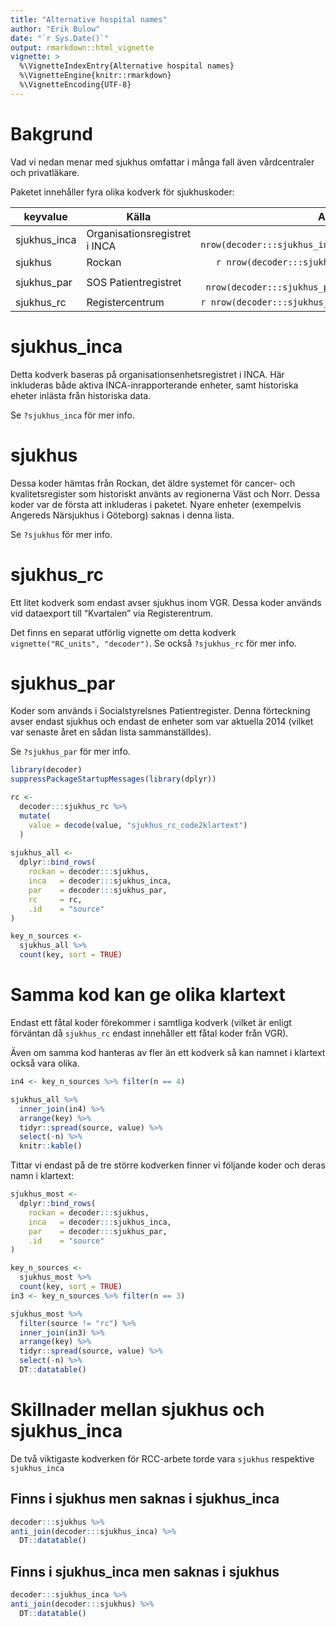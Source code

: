 ```yaml
---
title: "Alternative hospital names"
author: "Erik Bulow"
date: "`r Sys.Date()`"
output: rmarkdown::html_vignette
vignette: >
  %\VignetteIndexEntry{Alternative hospital names}
  %\VignetteEngine{knitr::rmarkdown}
  %\VignetteEncoding{UTF-8}
---
```


# Bakgrund

Vad vi nedan menar med sjukhus omfattar i många fall även vårdcentraler och privatläkare. 

Paketet innehåller fyra olika kodverk för sjukhuskoder:

| keyvalue     |      Källa                    |  Antal                           |
|--------------|-------------------------------|---------------------------------:|
| sjukhus_inca | Organisationsregistret i INCA | `r nrow(decoder:::sjukhus_inca)` |
| sjukhus      | Rockan                        | `r nrow(decoder:::sjukhus)`      |
| sjukhus_par  | SOS Patientregistret          | `r nrow(decoder:::sjukhus_par)`  |
| sjukhus_rc   | Registercentrum               | `r nrow(decoder:::sjukhus_rc)`   |


# sjukhus_inca

Detta kodverk baseras på organisationsenhetsregistret i INCA. Här inkluderas både aktiva INCA-inrapporterande enheter, samt historiska eheter inlästa från historiska data.

Se `?sjukhus_inca` för mer info.

# sjukhus

Dessa koder hämtas från Rockan, det äldre systemet för cancer- och kvalitetsregister som historiskt använts av regionerna Väst och Norr.
Dessa koder var de första att inkluderas i paketet. Nyare enheter (exempelvis Angereds Närsjukhus i Göteborg) saknas i denna lista. 

Se `?sjukhus` för mer info.



# sjukhus_rc

Ett litet kodverk som endast avser sjukhus inom VGR. Dessa koder används vid dataexport till "Kvartalen" via Registerentrum.

Det finns en separat utförlig vignette om detta kodverk `vignette("RC_units", "decoder")`.
Se också `?sjukhus_rc` för mer info.


# sjukhus_par

Koder som används i Socialstyrelsnes Patientregister. Denna förteckning avser endast sjukhus och endast de enheter som var aktuella 2014 (vilket var senaste året en sådan lista sammanställdes).

Se `?sjukhus_par` för mer info.



```r
library(decoder)
suppressPackageStartupMessages(library(dplyr))

rc <- 
  decoder:::sjukhus_rc %>% 
  mutate(
    value = decode(value, "sjukhus_rc_code2klartext")
  )
  
sjukhus_all <- 
  dplyr::bind_rows(
    rockan = decoder:::sjukhus,
    inca   = decoder:::sjukhus_inca,
    par    = decoder:::sjukhus_par,
    rc     = rc,
    .id    = "source"
)

key_n_sources <- 
  sjukhus_all %>% 
  count(key, sort = TRUE)
```


# Samma kod kan ge olika klartext

Endast ett fåtal koder förekommer i samtliga kodverk (vilket är enligt förväntan då `sjukhus_rc` endast innehåller ett fåtal koder från VGR). 

Även om samma kod hanteras av fler än ett kodverk så kan namnet i klartext också vara olika.

```r
in4 <- key_n_sources %>% filter(n == 4)

sjukhus_all %>% 
  inner_join(in4) %>% 
  arrange(key) %>% 
  tidyr::spread(source, value) %>% 
  select(-n) %>% 
  knitr::kable()
```

Tittar vi endast på de tre större kodverken finner vi följande koder och deras namn i klartext:

```r
sjukhus_most <- 
  dplyr::bind_rows(
    rockan = decoder:::sjukhus,
    inca   = decoder:::sjukhus_inca,
    par    = decoder:::sjukhus_par,
    .id    = "source"
)

key_n_sources <- 
  sjukhus_most %>% 
  count(key, sort = TRUE)
in3 <- key_n_sources %>% filter(n == 3)

sjukhus_most %>% 
  filter(source != "rc") %>% 
  inner_join(in3) %>% 
  arrange(key) %>% 
  tidyr::spread(source, value) %>% 
  select(-n) %>% 
  DT::datatable()
```


# Skillnader mellan sjukhus och sjukhus_inca

De två viktigaste kodverken för RCC-arbete torde vara `sjukhus` respektive `sjukhus_inca`


## Finns i sjukhus men saknas i sjukhus_inca

```r
decoder:::sjukhus %>% 
anti_join(decoder:::sjukhus_inca) %>% 
  DT::datatable()

```

## Finns i sjukhus_inca men saknas i sjukhus

```r
decoder:::sjukhus_inca %>% 
anti_join(decoder:::sjukhus) %>% 
  DT::datatable()

```
